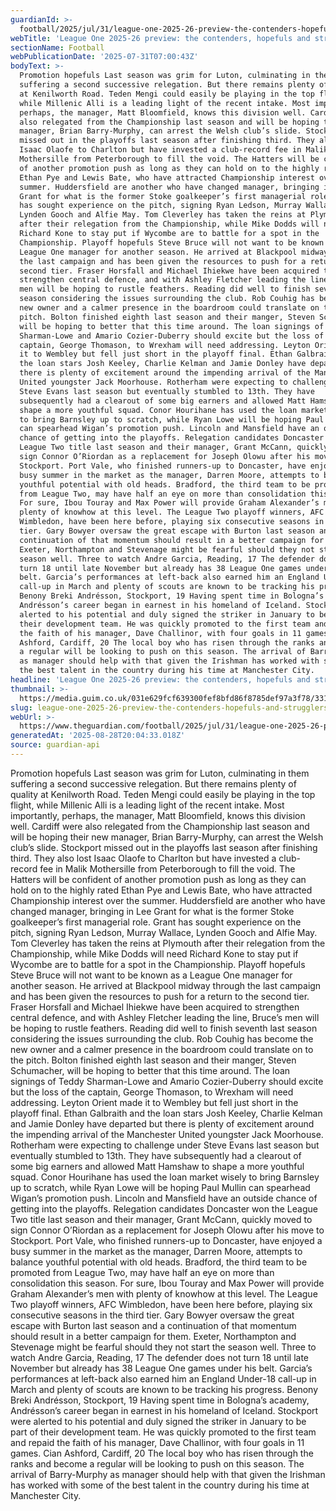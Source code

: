 ```yaml
---
guardianId: >-
  football/2025/jul/31/league-one-2025-26-preview-the-contenders-hopefuls-and-strugglers
webTitle: 'League One 2025-26 preview: the contenders, hopefuls and strugglers'
sectionName: Football
webPublicationDate: '2025-07-31T07:00:43Z'
bodyText: >-
  Promotion hopefuls Last season was grim for Luton, culminating in them
  suffering a second successive relegation. But there remains plenty of quality
  at Kenilworth Road. Teden Mengi could easily be playing in the top flight,
  while Millenic Alli is a leading light of the recent intake. Most importantly,
  perhaps, the manager, Matt Bloomfield, knows this division well. Cardiff were
  also relegated from the Championship last season and will be hoping their new
  manager, Brian Barry-Murphy, can arrest the Welsh club’s slide. Stockport
  missed out in the playoffs last season after finishing third. They also lost
  Isaac Olaofe to Charlton but have invested a club-record fee in Malik
  Mothersille from Peterborough to fill the void. The Hatters will be confident
  of another promotion push as long as they can hold on to the highly rated
  Ethan Pye and Lewis Bate, who have attracted Championship interest over the
  summer. Huddersfield are another who have changed manager, bringing in Lee
  Grant for what is the former Stoke goalkeeper’s first managerial role. Grant
  has sought experience on the pitch, signing Ryan Ledson, Murray Wallace,
  Lynden Gooch and Alfie May. Tom Cleverley has taken the reins at Plymouth
  after their relegation from the Championship, while Mike Dodds will need
  Richard Kone to stay put if Wycombe are to battle for a spot in the
  Championship. Playoff hopefuls Steve Bruce will not want to be known as a
  League One manager for another season. He arrived at Blackpool midway through
  the last campaign and has been given the resources to push for a return to the
  second tier. Fraser Horsfall and Michael Ihiekwe have been acquired to
  strengthen central defence, and with Ashley Fletcher leading the line, Bruce’s
  men will be hoping to rustle feathers. Reading did well to finish seventh last
  season considering the issues surrounding the club. Rob Couhig has become the
  new owner and a calmer presence in the boardroom could translate on to the
  pitch. Bolton finished eighth last season and their manger, Steven Schumacher,
  will be hoping to better that this time around. The loan signings of Teddy
  Sharman-Lowe and Amario Cozier-Duberry should excite but the loss of the
  captain, George Thomason, to Wrexham will need addressing. Leyton Orient made
  it to Wembley but fell just short in the playoff final. Ethan Galbraith and
  the loan stars Josh Keeley, Charlie Kelman and Jamie Donley have departed but
  there is plenty of excitement around the impending arrival of the Manchester
  United youngster Jack Moorhouse. Rotherham were expecting to challenge under
  Steve Evans last season but eventually stumbled to 13th. They have
  subsequently had a clearout of some big earners and allowed Matt Hamshaw to
  shape a more youthful squad. Conor Hourihane has used the loan market wisely
  to bring Barnsley up to scratch, while Ryan Lowe will be hoping Paul Mullin
  can spearhead Wigan’s promotion push. Lincoln and Mansfield have an outside
  chance of getting into the playoffs. Relegation candidates Doncaster won the
  League Two title last season and their manager, Grant McCann, quickly moved to
  sign Connor O’Riordan as a replacement for Joseph Olowu after his move to
  Stockport. Port Vale, who finished runners-up to Doncaster, have enjoyed a
  busy summer in the market as the manager, Darren Moore, attempts to balance
  youthful potential with old heads. Bradford, the third team to be promoted
  from League Two, may have half an eye on more than consolidation this season.
  For sure, Ibou Touray and Max Power will provide Graham Alexander’s men with
  plenty of knowhow at this level. The League Two playoff winners, AFC
  Wimbledon, have been here before, playing six consecutive seasons in the third
  tier. Gary Bowyer oversaw the great escape with Burton last season and a
  continuation of that momentum should result in a better campaign for them.
  Exeter, Northampton and Stevenage might be fearful should they not start the
  season well. Three to watch Andre Garcia, Reading, 17 The defender does not
  turn 18 until late November but already has 38 League One games under his
  belt. Garcia’s performances at left-back also earned him an England Under-18
  call-up in March and plenty of scouts are known to be tracking his progress.
  Benony Breki Andrésson, Stockport, 19 Having spent time in Bologna’s academy,
  Andrésson’s career began in earnest in his homeland of Iceland. Stockport were
  alerted to his potential and duly signed the striker in January to be part of
  their development team. He was quickly promoted to the first team and repaid
  the faith of his manager, Dave Challinor, with four goals in 11 games. Cian
  Ashford, Cardiff, 20 The local boy who has risen through the ranks and become
  a regular will be looking to push on this season. The arrival of Barry-Murphy
  as manager should help with that given the Irishman has worked with some of
  the best talent in the country during his time at Manchester City.
headline: 'League One 2025-26 preview: the contenders, hopefuls and strugglers'
thumbnail: >-
  https://media.guim.co.uk/031e629fcf639300fef8bfd86f8785def97a3f78/331_0_4088_3270/500.jpg
slug: league-one-2025-26-preview-the-contenders-hopefuls-and-strugglers
webUrl: >-
  https://www.theguardian.com/football/2025/jul/31/league-one-2025-26-preview-the-contenders-hopefuls-and-strugglers
generatedAt: '2025-08-28T20:04:33.018Z'
source: guardian-api
---
```

Promotion hopefuls Last season was grim for Luton, culminating in them suffering a second successive relegation. But there remains plenty of quality at Kenilworth Road. Teden Mengi could easily be playing in the top flight, while Millenic Alli is a leading light of the recent intake. Most importantly, perhaps, the manager, Matt Bloomfield, knows this division well. Cardiff were also relegated from the Championship last season and will be hoping their new manager, Brian Barry-Murphy, can arrest the Welsh club’s slide. Stockport missed out in the playoffs last season after finishing third. They also lost Isaac Olaofe to Charlton but have invested a club-record fee in Malik Mothersille from Peterborough to fill the void. The Hatters will be confident of another promotion push as long as they can hold on to the highly rated Ethan Pye and Lewis Bate, who have attracted Championship interest over the summer. Huddersfield are another who have changed manager, bringing in Lee Grant for what is the former Stoke goalkeeper’s first managerial role. Grant has sought experience on the pitch, signing Ryan Ledson, Murray Wallace, Lynden Gooch and Alfie May. Tom Cleverley has taken the reins at Plymouth after their relegation from the Championship, while Mike Dodds will need Richard Kone to stay put if Wycombe are to battle for a spot in the Championship. Playoff hopefuls Steve Bruce will not want to be known as a League One manager for another season. He arrived at Blackpool midway through the last campaign and has been given the resources to push for a return to the second tier. Fraser Horsfall and Michael Ihiekwe have been acquired to strengthen central defence, and with Ashley Fletcher leading the line, Bruce’s men will be hoping to rustle feathers. Reading did well to finish seventh last season considering the issues surrounding the club. Rob Couhig has become the new owner and a calmer presence in the boardroom could translate on to the pitch. Bolton finished eighth last season and their manger, Steven Schumacher, will be hoping to better that this time around. The loan signings of Teddy Sharman-Lowe and Amario Cozier-Duberry should excite but the loss of the captain, George Thomason, to Wrexham will need addressing. Leyton Orient made it to Wembley but fell just short in the playoff final. Ethan Galbraith and the loan stars Josh Keeley, Charlie Kelman and Jamie Donley have departed but there is plenty of excitement around the impending arrival of the Manchester United youngster Jack Moorhouse. Rotherham were expecting to challenge under Steve Evans last season but eventually stumbled to 13th. They have subsequently had a clearout of some big earners and allowed Matt Hamshaw to shape a more youthful squad. Conor Hourihane has used the loan market wisely to bring Barnsley up to scratch, while Ryan Lowe will be hoping Paul Mullin can spearhead Wigan’s promotion push. Lincoln and Mansfield have an outside chance of getting into the playoffs. Relegation candidates Doncaster won the League Two title last season and their manager, Grant McCann, quickly moved to sign Connor O’Riordan as a replacement for Joseph Olowu after his move to Stockport. Port Vale, who finished runners-up to Doncaster, have enjoyed a busy summer in the market as the manager, Darren Moore, attempts to balance youthful potential with old heads. Bradford, the third team to be promoted from League Two, may have half an eye on more than consolidation this season. For sure, Ibou Touray and Max Power will provide Graham Alexander’s men with plenty of knowhow at this level. The League Two playoff winners, AFC Wimbledon, have been here before, playing six consecutive seasons in the third tier. Gary Bowyer oversaw the great escape with Burton last season and a continuation of that momentum should result in a better campaign for them. Exeter, Northampton and Stevenage might be fearful should they not start the season well. Three to watch Andre Garcia, Reading, 17 The defender does not turn 18 until late November but already has 38 League One games under his belt. Garcia’s performances at left-back also earned him an England Under-18 call-up in March and plenty of scouts are known to be tracking his progress. Benony Breki Andrésson, Stockport, 19 Having spent time in Bologna’s academy, Andrésson’s career began in earnest in his homeland of Iceland. Stockport were alerted to his potential and duly signed the striker in January to be part of their development team. He was quickly promoted to the first team and repaid the faith of his manager, Dave Challinor, with four goals in 11 games. Cian Ashford, Cardiff, 20 The local boy who has risen through the ranks and become a regular will be looking to push on this season. The arrival of Barry-Murphy as manager should help with that given the Irishman has worked with some of the best talent in the country during his time at Manchester City.
